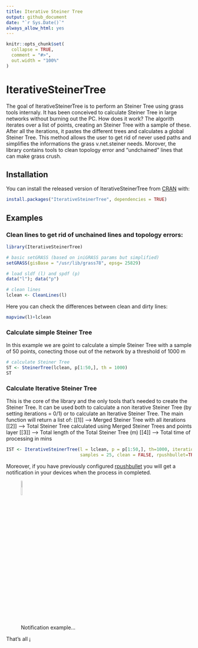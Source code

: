 ```yaml
---
title: Iterative Steiner Tree
output: github_document
date: "`r Sys.Date()`"
always_allow_html: yes
---
```


<!-- README.md is generated from README.Rmd. Please edit that file -->

```r
knitr::opts_chunk$set(
  collapse = TRUE,
  comment = "#>",
  out.width = "100%"
)
```

# IterativeSteinerTree

<!-- badges: start -->
<!-- badges: end -->

The goal of IterativeSteinerTree is to perform an Steiner Tree using grass tools internaly. It has been conceived to calculate Steiner Tree in large networks without burning out the PC. How does it work? The algorith iterates over a list of points, creating an Steiner Tree with a sample of these. After all the iterations, it pastes the different trees and calculates a global Steiner Tree. This method allows the  user to get rid of never used paths and simplifies the informations the grass v.net.steiner needs. Morover, the library contains tools to clean topology error and "undchained" lines that can make grass crush.

## Installation

You can install the released version of IterativeSteinerTree from [CRAN](https://CRAN.R-project.org) with:

``` r
install.packages("IterativeSteinerTree", dependencies = TRUE)
```

## Examples

### Clean lines to get rid of unchained lines and topology errors:

```r
library(IterativeSteinerTree)

# basic setGRASS (based on iniGRASS params but simplified)
setGRASS(gisBase = "/usr/lib/grass78", epsg= 25829)

# load sldf (l) and spdf (p)
data("l"); data("p")

# clean lines
lclean <- CleanLines(l)
```

Here you can check the differences between clean and dirty lines:
```r
mapview(l)+lclean
```

### Calculate simple Steiner Tree
In this example we are goint to calculate a simple Steiner Tree with a sample of 
50 points, conecting those out of the network by a threshold of 1000 m

```r
# calculate Steiner Tree
ST <- SteinerTree(lclean, p[1:50,], th = 1000)
ST
```

### Calculate Iterative Steiner Tree
This is the core of the library and the only tools that's needed to create the Steiner Tree. It can be used both to calculate a non iterative Steiner Tree (by setting iterations = 0/1) or to calculate an Iterative Steiner Tree. The main function will return a list of: 
[[1]] --> Merged Steiner Tree with all iterations
[[2]] --> Total Steiner Tree calculated using Merged Steiner Trees and points layer
[[3]] --> Total length of the Total Steiner Tree (m)
[[4]] --> Total time of processing in mins

```r
IST <- IterativeSteinerTree(l = lclean, p = p[1:50,], th=1000, iterations = 10,
                            samples = 25, clean = FALSE, rpushbullet=TRUE)
```

Moreover, if you have previously configured [rpushbullet](https://github.com/eddelbuettel/rpushbullet)
you will get a notification in your devices when the process in completed.

![Notification example...](./man/figures/rpushbullet.png){width=10%}


That's all ¡
